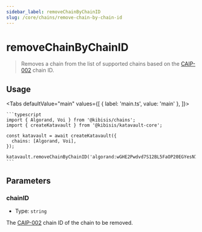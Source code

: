 ```yaml
---
sidebar_label: removeChainByChainID
slug: /core/chains/remove-chain-by-chain-id
---
```



<!-- components -->

<!-- constants -->

# removeChainByChainID

> Removes a chain from the list of supported chains based on the <a href={CAIP_002_SPECIFICATION_URL} rel="noopener noreferrer" target="_blank">CAIP-002</a> chain ID.

<SectionBreak />

## Usage

<Tabs
  defaultValue="main"
  values={[
    { label: 'main.ts', value: 'main' },
  ]}>
  <TabItem value="main">

    ```typescript
    import { Algorand, Voi } from '@kibisis/chains';
    import { createKatavault } from '@kibisis/katavault-core';

    const katavault = await createKatavault({
      chains: [Algorand, Voi],
    });

    katavault.removeChainByChainID('algorand:wGHE2Pwdvd7S12BL5FaOP20EGYesN73k');
    ```

  </TabItem>
</Tabs>

<SectionBreak />

## Parameters

### chainID

* Type: `string`

The <a href={CAIP_002_SPECIFICATION_URL} rel="noopener noreferrer" target="_blank">CAIP-002</a> chain ID of the chain to be removed.
